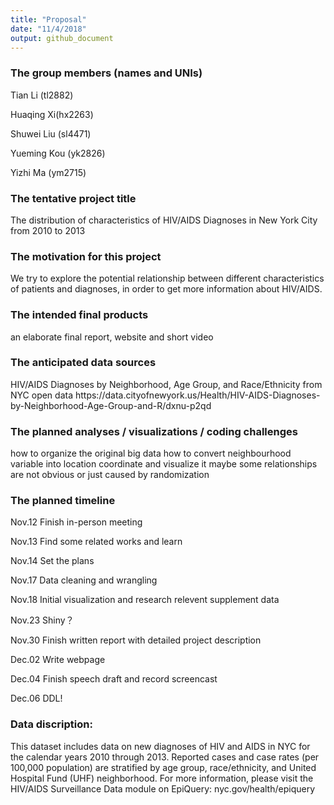 ```yaml
---
title: "Proposal"
date: "11/4/2018"
output: github_document
---
```


### The group members (names and UNIs)

Tian Li (tl2882)

Huaqing Xi(hx2263)

Shuwei Liu (sl4471)

Yueming Kou (yk2826)

Yizhi Ma (ym2715)

### The tentative project title

The distribution of characteristics of HIV/AIDS Diagnoses in New York City from 2010 to 2013

### The motivation for this project

We try to explore the potential relationship between different characteristics of patients and diagnoses, in order to get more information about HIV/AIDS.

### The intended final products

an elaborate final report, website and short video

### The anticipated data sources

HIV/AIDS Diagnoses by Neighborhood, Age Group, and Race/Ethnicity
from NYC open data
https://data.cityofnewyork.us/Health/HIV-AIDS-Diagnoses-by-Neighborhood-Age-Group-and-R/dxnu-p2qd

### The planned analyses / visualizations / coding challenges

how to organize the original big data 
how to convert neighbourhood variable into location coordinate and visualize it
maybe some relationships are not obvious or just caused by randomization

### The planned timeline

Nov.12 Finish in-person meeting

Nov.13 Find some related works and learn

Nov.14 Set the plans

Nov.17 Data cleaning and wrangling

Nov.18 Initial visualization and research relevent supplement data

Nov.23 Shiny？

Nov.30 Finish written report with detailed project description

Dec.02 Write webpage 

Dec.04 Finish speech draft and record screencast

Dec.06 DDL!

### Data discription:

This dataset includes data on new diagnoses of HIV and AIDS in NYC for the calendar years 2010 through 2013. Reported cases and case rates (per 100,000 population) are stratified by age group, race/ethnicity, and United Hospital Fund (UHF) neighborhood. For more information, please visit the HIV/AIDS Surveillance Data module on EpiQuery: nyc.gov/health/epiquery

